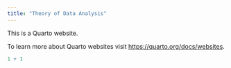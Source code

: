 ```yaml
---
title: "Theory of Data Analysis"
---
```


This is a Quarto website.

To learn more about Quarto websites visit <https://quarto.org/docs/websites>.

```r
1 + 1
```
